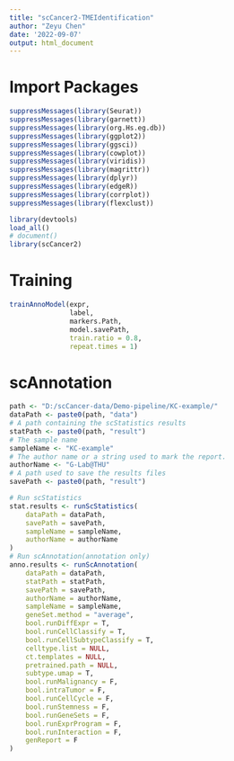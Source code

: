 ```yaml
---
title: "scCancer2-TMEIdentification"
author: "Zeyu Chen"
date: '2022-09-07'
output: html_document
---
```


# Import Packages
```r
suppressMessages(library(Seurat))
suppressMessages(library(garnett))
suppressMessages(library(org.Hs.eg.db))
suppressMessages(library(ggplot2))
suppressMessages(library(ggsci))
suppressMessages(library(cowplot))
suppressMessages(library(viridis))
suppressMessages(library(magrittr))
suppressMessages(library(dplyr))
suppressMessages(library(edgeR))
suppressMessages(library(corrplot))
suppressMessages(library(flexclust))
```

```r
library(devtools)
load_all()
# document()
library(scCancer2)
```
# Training
```r
trainAnnoModel(expr,
               label,
               markers.Path,
               model.savePath,
               train.ratio = 0.8,
               repeat.times = 1)
```

# scAnnotation
```r
path <- "D:/scCancer-data/Demo-pipeline/KC-example/"
dataPath <- paste0(path, "data")    
# A path containing the scStatistics results
statPath <- paste0(path, "result")
# The sample name
sampleName <- "KC-example"
# The author name or a string used to mark the report.
authorName <- "G-Lab@THU"    
# A path used to save the results files
savePath <- paste0(path, "result")

# Run scStatistics
stat.results <- runScStatistics(
    dataPath = dataPath,
    savePath = savePath,
    sampleName = sampleName,
    authorName = authorName
)
# Run scAnnotation(annotation only)
anno.results <- runScAnnotation(
    dataPath = dataPath,
    statPath = statPath,
    savePath = savePath,
    authorName = authorName,
    sampleName = sampleName,
    geneSet.method = "average",
    bool.runDiffExpr = T,
    bool.runCellClassify = T,
    bool.runCellSubtypeClassify = T,
    celltype.list = NULL,
    ct.templates = NULL,
    pretrained.path = NULL,
    subtype.umap = T,
    bool.runMalignancy = F,
    bool.intraTumor = F,
    bool.runCellCycle = F,
    bool.runStemness = F,
    bool.runGeneSets = F,
    bool.runExprProgram = F,
    bool.runInteraction = F,
    genReport = F
)
```

